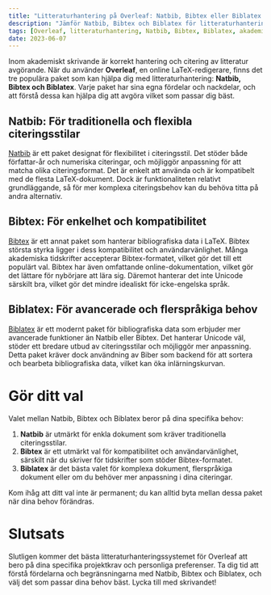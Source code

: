 ```yaml
---
title: "Litteraturhantering på Overleaf: Natbib, Bibtex eller Biblatex - Vilket passar dig bäst?"
description: "Jämför Natbib, Bibtex och Biblatex för litteraturhantering på Overleaf, så att du kan avgöra vilket alternativ som passar dina skrivbehov."
tags: [Overleaf, litteraturhantering, Natbib, Bibtex, Biblatex, akademiskt skrivande, referenshantering]
date: 2023-06-07
---
```



<CiteDrive />

Inom akademiskt skrivande är korrekt hantering och citering av litteratur avgörande. När du använder **Overleaf**, en online LaTeX-redigerare, finns det tre populära paket som kan hjälpa dig med litteraturhantering: **Natbib, Bibtex och Biblatex**. Varje paket har sina egna fördelar och nackdelar, och att förstå dessa kan hjälpa dig att avgöra vilket som passar dig bäst.

## Natbib: För traditionella och flexibla citeringsstilar

[Natbib](https://ctan.org/pkg/natbib) är ett paket designat för flexibilitet i citeringsstil. Det stöder både författar-år och numeriska citeringar, och möjliggör anpassning för att matcha olika citeringsformat. Det är enkelt att använda och är kompatibelt med de flesta LaTeX-dokument. Dock är funktionaliteten relativt grundläggande, så för mer komplexa citeringsbehov kan du behöva titta på andra alternativ.

## Bibtex: För enkelhet och kompatibilitet

[Bibtex](https://ctan.org/pkg/bibtex) är ett annat paket som hanterar bibliografiska data i LaTeX. Bibtex största styrka ligger i dess kompatibilitet och användarvänlighet. Många akademiska tidskrifter accepterar Bibtex-formatet, vilket gör det till ett populärt val. Bibtex har även omfattande online-dokumentation, vilket gör det lättare för nybörjare att lära sig. Däremot hanterar det inte Unicode särskilt bra, vilket gör det mindre idealiskt för icke-engelska språk.

## Biblatex: För avancerade och flerspråkiga behov

[Biblatex](https://ctan.org/pkg/biblatex) är ett modernt paket för bibliografiska data som erbjuder mer avancerade funktioner än Natbib eller Bibtex. Det hanterar Unicode väl, stöder ett bredare utbud av citeringsstilar och möjliggör mer anpassning. Detta paket kräver dock användning av Biber som backend för att sortera och bearbeta bibliografiska data, vilket kan öka inlärningskurvan.

# Gör ditt val

Valet mellan Natbib, Bibtex och Biblatex beror på dina specifika behov:

1. **Natbib** är utmärkt för enkla dokument som kräver traditionella citeringsstilar.
2. **Bibtex** är ett utmärkt val för kompatibilitet och användarvänlighet, särskilt när du skriver för tidskrifter som stöder Bibtex-formatet.
3. **Biblatex** är det bästa valet för komplexa dokument, flerspråkiga dokument eller om du behöver mer anpassning i dina citeringar.

Kom ihåg att ditt val inte är permanent; du kan alltid byta mellan dessa paket när dina behov förändras.

# Slutsats

Slutligen kommer det bästa litteraturhanteringssystemet för Overleaf att bero på dina specifika projektkrav och personliga preferenser. Ta dig tid att förstå fördelarna och begränsningarna med Natbib, Bibtex och Biblatex, och välj det som passar dina behov bäst. Lycka till med skrivandet!
